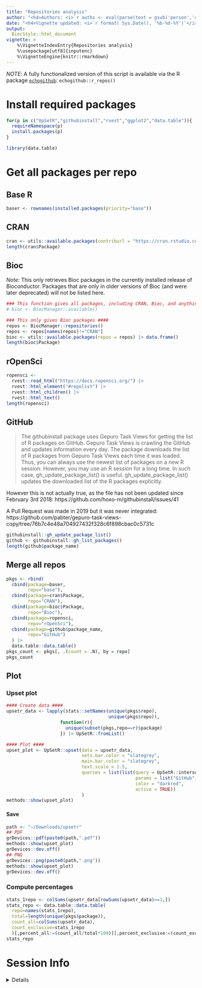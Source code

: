 ```yaml
---
title: "Repositories analysis" 
author: "<h4>Authors: <i>`r auths <- eval(parse(text = gsub('person','c',read.dcf('../DESCRIPTION', fields = 'Authors@R'))));paste(auths[names(auths)=='given'],auths[names(auths)=='family'], collapse = ', ')`</i></h4>" 
date: "<h4>Vignette updated: <i>`r format( Sys.Date(), '%b-%d-%Y')`</i></h4>"
output:
  BiocStyle::html_document
vignette: >
    %\VignetteIndexEntry{Repositories analysis} 
    %\usepackage[utf8]{inputenc}
    %\VignetteEngine{knitr::rmarkdown}
---
```



*NOTE*: A fully functionalized version of this script is available 
via the R package [`echogithub`](https://github.com/RajLabMSSM/echogithub):
`echogithub::r_repos()`


# Install required packages

```R
for(p in c("UpSetR","githubinstall","rvest","ggplot2","data.table")){
  requireNamespace(p)
  install.packages(p)
}
```
```R
library(data.table)
```

# Get all packages per repo

## Base R

```r
baser <- rownames(installed.packages(priority="base"))
```


## CRAN

```r
cran <- utils::available.packages(contriburl = "https://cran.rstudio.com/src/contrib") |> data.frame()
length(cran$Package)
```

## Bioc

*Note*: This only retrieves Bioc packages in the currently installed 
release of Bioconductor. Packages that are only in older versions of Bioc 
(and were later deprecated) will not be listed here.

```r
### This function gives all packages, including CRAN, Bioc, and anything currently installed. ####
# bioc <- BiocManager::available() 

### This only gives Bioc packages ####
repos <- BiocManager::repositories()
repos <- repos[names(repos)!="CRAN"]
bioc <- utils::available.packages(repos = repos) |> data.frame()
length(bioc$Package)
```

## rOpenSci

```r
ropensci <- 
  rvest::read_html("https://docs.ropensci.org/") |>
  rvest::html_element("#repolist") |>
  rvest::html_children() |> 
  rvest::html_text()
length(ropensci)
```

## GitHub

> The githubinstall package uses Gepuro Task Views for getting the list of R packages on GitHub. Gepuro Task Views is crawling the GitHub and updates information every day. The package downloads the list of R packages from Gepuro Task Views each time it was loaded. Thus, you can always use the newest list of packages on a new R session.
However, you may use an R session for a long time. In such case, gh_update_package_list() is useful.
gh_update_package_list() updates the downloaded list of the R packages explicitly.

However this is not actually true, 
as the file has not been updated since February 3rd 2018:
https://github.com/hoxo-m/githubinstall/issues/41

A Pull Request was made in 2019 but it was never integrated:
https://github.com/pabter/gepuro-task-views-copy/tree/76b7c4e48a704927432f328c6f898cbac0c5731c

```r
githubinstall::gh_update_package_list()
github <- githubinstall::gh_list_packages()
length(github$package_name)
```

## Merge all repos

```r
pkgs <- rbind(
  cbind(package=baser,
        repo="base"),
  cbind(package=cran$Package,
        repo="CRAN"),
  cbind(package=bioc$Package,
        repo="Bioc"),
  cbind(package=ropensci,
        repo="rOpenSci"),
  cbind(package=github$package_name,
        repo="GitHub")
  ) |>
  data.table::data.table()
pkgs_count <- pkgs[, .(count = .N), by = repo]
pkgs_count
```


## Plot

### Upset plot

```r
#### Create data ####
upsetr_data <- lapply(stats::setNames(unique(pkgs$repo),
                                      unique(pkgs$repo)),
                    function(r){
                      unique(subset(pkgs,repo==r)$package)
                    }) |> UpSetR::fromList()

#### Plot ####
upset_plot <- UpSetR::upset(data = upsetr_data,  
                            sets.bar.color = "slategrey",
                            main.bar.color = "slategrey",
                            text.scale = 1.5,
                            queries = list(list(query = UpSetR::intersects, 
                                                params = list("GitHub"),
                                                color = "darkred", 
                                                active = TRUE))
                            )
methods::show(upset_plot)
```

#### Save

```R
path <- "~/Downloads/upsetr" 
## PDF
grDevices::pdf(paste0(path,".pdf"))
methods::show(upset_plot)
grDevices::dev.off() 
## PNG
grDevices::png(paste0(path,".png"))
methods::show(upset_plot)
grDevices::dev.off() 
```


### Compute percentages

```r
stats_1repo <- colSums(upsetr_data[rowSums(upsetr_data)==1,])
stats_repo <- data.table::data.table(
  repo=names(stats_1repo),
  total=length(unique(pkgs$package)),
  count_all=colSums(upsetr_data),
  count_exclusive=stats_1repo
  )[,percent_all:=(count_all/total*100)][,percent_exclusive:=(count_exclusive/total*100)]
stats_repo
```

# Session Info 

<details> 

```r
utils::sessionInfo()
```

</details>  

<br>
